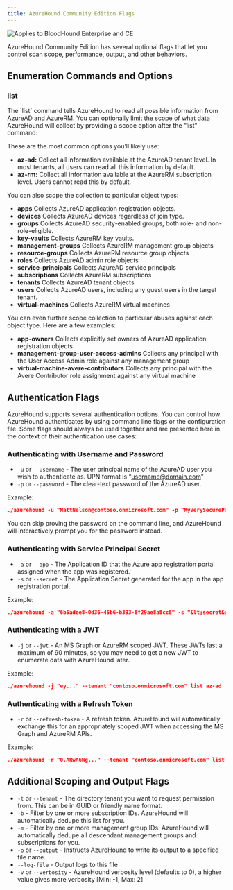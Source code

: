 ```yaml
---
title: AzureHound Community Edition Flags
---
```


<img noZoom src="/assets/enterprise-AND-community-edition-pill-tag.svg" alt="Applies to BloodHound Enterprise and CE"/>

AzureHound Community Edition has several optional flags that let you control scan scope, performance, output, and other behaviors.

## Enumeration Commands and Options

### list

The \`list\` command tells AzureHound to read all possible information from AzureAD and AzureRM. You can optionally limit the scope of what data AzureHound will collect by providing a scope option after the “list” command:

These are the most common options you’ll likely use:

* **az-ad:** Collect all information available at the AzureAD tenant level. In most tenants, all users can read all this information by default.
* **az-rm:** Collect all information available at the AzureRM subscription level. Users cannot read this by default.

You can also scope the collection to particular object types:

* **apps** Collects AzureAD application registration objects.
* **devices** Collects AzureAD devices regardless of join type.
* **groups** Collects AzureAD security-enabled groups, both role- and non-role-eligible.
* **key-vaults** Collects AzureRM key vaults.
* **management-groups** Collects AzureRM management group objects
* **resource-groups** Collects AzureRM resource group objects
* **roles** Collects AzureAD admin role objects
* **service-principals** Collects AzureAD service principals
* **subscriptions** Collects AzureRM subscriptions
* **tenants** Collects AzureAD tenant objects
* **users** Collects AzureAD users, including any guest users in the target tenant.
* **virtual-machines** Collects AzureRM virtual machines

You can even further scope collection to particular abuses against each object type. Here are a few examples:

* **app-owners** Collects explicitly set owners of AzureAD application registration objects
* **management-group-user-access-admins** Collects any principal with the User Access Admin role against any management group
* **virtual-machine-avere-contributors** Collects any principal with the Avere Contributor role assignment against any virtual machine

## Authentication Flags

AzureHound supports several authentication options. You can control how AzureHound authenticates by using command line flags or the configuration file. Some flags should always be used together and are presented here in the context of their authentication use cases:

### Authenticating with Username and Password

* `-u` or `--username` \- The user principal name of the AzureAD user you wish to authenticate as. UPN format is “username@domain.com”
* `-p` or `--password` \- The clear-text password of the AzureAD user.

Example:
```json
./azurehound -u "MattNelson@contoso.onmicrosoft.com" -p "MyVerySecurePassword123" --tenant "contoso.onmicrosoft.com" list
```
You can skip proving the password on the command line, and AzureHound will interactively prompt you for the password instead.

### Authenticating with Service Principal Secret

* `-a` or `--app` \- The Application ID that the Azure app registration portal assigned when the app was registered.
* `-s` or `--secret` \- The Application Secret generated for the app in the app registration portal.

Example:
```json
./azurehound -a "6b5adee8-0d36-45b6-b393-8f29ae8a8cc8" -s "&lt;secret&gt;" --tenant "contoso.onmicrosoft.com" list
```
### Authenticating with a JWT

* `-j` or `--jwt` \- An MS Graph or AzureRM scoped JWT. These JWTs last a maximum of 90 minutes, so you may need to get a new JWT to enumerate data with AzureHound later.

Example:
```json
./azurehound -j "ey..." --tenant "contoso.onmicrosoft.com" list az-ad
```
### Authenticating with a Refresh Token

* `-r` or `--refresh-token` \- A refresh token. AzureHound will automatically exchange this for an appropriately scoped JWT when accessing the MS Graph and AzureRM APIs.

Example:
```json
./azurehound -r "0.ARwA6Wg..." --tenant "contoso.onmicrosoft.com" list
```
## Additional Scoping and Output Flags

* `-t` or `--tenant` \- The directory tenant you want to request permission from. This can be in GUID or friendly name format.
* `-b` \- Filter by one or more subscription IDs. AzureHound will automatically dedupe this list for you.
* `-m` \- Filter by one or more management group IDs. AzureHound will automatically dedupe all descendant management groups and subscriptions for you.
* `-o` or `--output` \- Instructs AzureHound to write its output to a specified file name.
* `--log-file` \- Output logs to this file
* `-v` or `--verbosity` \- AzureHound verbosity level (defaults to 0), a higher value gives more verbosity \[Min: -1, Max: 2\]

